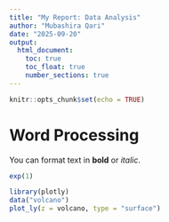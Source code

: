 ```yaml
---
title: "My Report: Data Analysis"
author: "Mubashira Qari"
date: "2025-09-20"
output:
  html_document:
    toc: true
    toc_float: true
    number_sections: true
---
```


```r
knitr::opts_chunk$set(echo = TRUE)
```


# Word Processing
You can format text in **bold** or *italic*.

```r
exp(1)
```

```r
library(plotly)
data("volcano")
plot_ly(z = volcano, type = "surface")
```

